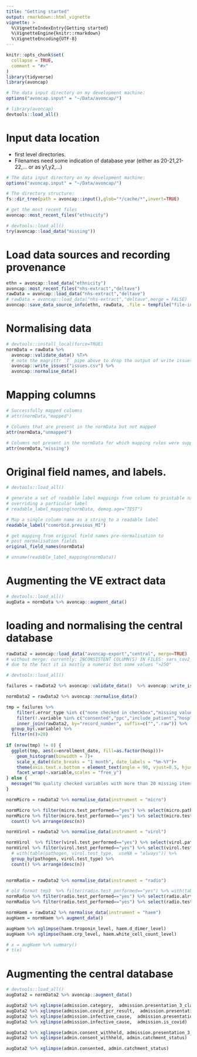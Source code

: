 ```yaml
---
title: "Getting started"
output: rmarkdown::html_vignette
vignette: >
  %\VignetteIndexEntry{Getting started}
  %\VignetteEngine{knitr::rmarkdown}
  %\VignetteEncoding{UTF-8}
---
```


```r
knitr::opts_chunk$set(
  collapse = TRUE,
  comment = "#>"
)
library(tidyverse)
library(avoncap)
```

```r

# The data input directory on my development machine:
options("avoncap.input" = "~/Data/avoncap/")

# library(avoncap)
devtools::load_all()

```

# Input data location

* first level directories.
* Filenames need some indication of database year (either as 20-21,21-22,... or as y1,y2,...)

```r
# The data input directory on my development machine:
options("avoncap.input" = "~/Data/avoncap/")

# The directory structure:
fs::dir_tree(path = avoncap::input(),glob="*/cache/*",invert=TRUE)
```


```r
# get the most recent files
avoncap::most_recent_files("ethnicity")
```


```r
# devtools::load_all()
try(avoncap::load_data("missing"))
```

# Load data sources and recording provenance

```r
ethn = avoncap::load_data("ethnicity")
avoncap::most_recent_files("nhs-extract","deltave")
rawData = avoncap::load_data("nhs-extract","deltave")
# rawData = avoncap::load_data("nhs-extract","deltave",merge = FALSE)
avoncap::save_data_source_info(ethn, rawData, .file = tempfile("file-info",fileext = ".txt"))
```

# Normalising data 

```r
# devtools::install_local(force=TRUE)
normData = rawData %>% 
  avoncap::validate_data() %T>%
  # note the magrittr `T` pipe above to drop the output of write issues
  avoncap::write_issues("issues.csv") %>%
  avoncap::normalise_data()
```

# Mapping columns

```r
# Successfully mapped columns
# attr(normData,"mapped")

# Columns that are present in the normData but not mapped
attr(normData,"unmapped")

# Columns not present in the normData for which mapping rules were supplied
attr(normData,"missing")
```

# Original field names, and labels.

```r
# devtools::load_all()

# generate a set of readable label mappings from column to printable name for the whole normData set
# overriding a particular label
# readable_label_mapping(normData, demog.age="TEST")

# Map a single column name as a string to a readable label
readable_label("comorbid.previous_MI")

# get mapping from original field names pre-normalisation to
# post normalisation fields
original_field_names(normData)

```



```r
# unname(readable_label_mapping(normData))
```

# Augmenting the VE extract data

```r
# devtools::load_all()
augData = normData %>% avoncap::augment_data()
```

# loading and normalising the central database

```r
rawData2 = avoncap::load_data("avoncap-export","central", merge=TRUE)
# without merge: currently: INCONSISTENT COLUMN(S) IN FILES: sars_cov2_antigen
# due to the fact it is mostly a numeric but some values ">250"

# devtools::load_all()

failures = rawData2 %>% avoncap::validate_data()  %>% avoncap::write_issues("~/avoncap-issues")

normData2 = rawData2 %>% avoncap::normalise_data()

tmp = failures %>% 
    filter(.error_type %in% c("none checked in checkbox","missing value")) %>%
    filter(!.variable %in% c("consented","ppc","include_patient","hosp")) %>% 
    inner_join(rawData2, by="record_number", suffix=c("",".raw")) %>%
  group_by(.variable) %>%
  filter(n()>20)
  
if (nrow(tmp) != 0) {  
  ggplot(tmp, aes(x=enrollment_date, fill=as.factor(hosp)))+
    geom_histogram(binwidth = 7)+
    scale_x_date(date_breaks = "1 month", date_labels = "%m-%Y")+
    theme(axis.text.x.bottom = element_text(angle = 90, vjust=0.5, hjust=1))+
    facet_wrap(~.variable,scales = "free_y")
} else {
  message("No quality checked variables with more than 20 missing items (excluding consent flags)")
}

```

```r
normMicro = rawData2 %>% normalise_data(instrument = "micro")

normMicro %>% filter(micro.test_performed=="yes") %>% select(micro.pathogen) %>% unnest(micro.pathogen) %>% with(table(pathogen,detected,  useNA = "always"))
normMicro %>% filter(micro.test_performed=="yes") %>% select(micro.test_type, micro.pathogen) %>% unnest(micro.pathogen) %>% filter(detected=="yes") %>% group_by(pathogen, micro.test_type) %>%
  count() %>% arrange(desc(n))

```


```r
normVirol = rawData2 %>% normalise_data(instrument = "virol")

normVirol  %>% filter(virol.test_performed=="yes") %>% select(virol.pathogen) %>% unnest(virol.pathogen) %>% with(table(pathogen,detected,  useNA = "always"))
normVirol %>% filter(virol.test_performed=="yes") %>% select(virol.test_type, virol.pathogen) %>% unnest(virol.pathogen) %>% filter(detected=="yes") %>% 
  # with(table(pathogen, virol.test_type,  useNA = "always")) %>% 
  group_by(pathogen, virol.test_type) %>%
  count() %>% arrange(desc(n))
  

```


```r
normRadio = rawData2 %>% normalise_data(instrument = "radio")

# old format tmp3  %>% filter(radio.test_performed=="yes") %>% with(table(radio.test_type, radio.lung_malignancy))
normRadio %>% filter(radio.test_performed=="yes") %>% select(radio.alrtd_finding) %>% unnest(radio.alrtd_finding) %>% with(table(finding,present,  useNA = "always"))
normRadio %>% filter(radio.test_performed=="yes") %>% select(radio.test_type, radio.non_alrtd_finding) %>% unnest(radio.non_alrtd_finding) %>% filter(present=="yes") %>% with(table(finding, radio.test_type,  useNA = "always"))

```

```r
normHaem = rawData2 %>% normalise_data(instrument = "haem") 
augHaem = normHaem %>% augment_data()

augHaem %>% xglimpse(haem.troponin_level, haem.d_dimer_level)
augHaem %>% xglimpse(haem.crp_level, haem.white_cell_count_level)

# x = augHaem %>% summary()
# t(x)
```


# Augmenting the central database



```r
# devtools::load_all()
augData2 = normData2 %>% avoncap::augment_data()

augData2 %>% xglimpse(admission.category,  admission.presentation_3_class)
augData2 %>% xglimpse(admission.covid_pcr_result,  admission.presentation_3_class)
augData2 %>% xglimpse(admission.infective_cause,  admission.presentation_3_class)
augData2 %>% xglimpse(admission.infective_cause,  admission.is_covid)

augData2 %>% xglimpse(admin.consent_withheld, admission.presentation_3_class)
augData2 %>% xglimpse(admin.consent_withheld, admin.catchment_status)

augData2 %>% xglimpse(admin.consented, admin.catchment_status)
```





